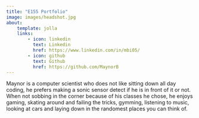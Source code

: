 ```yaml
---
title: "E155 Portfolio"
image: images/headshot.jpg
about:
    template: jolla
    links:
        - icon: linkedin
          text: Linkedin
          href: https://www.linkedin.com/in/mbi05/
        - icon: github
          text: Github
          href: https://github.com/MaynorB
---
```


Maynor is a computer scientist who does not like sitting down all day coding, he prefers making a sonic sensor detect if he is in front of it or not. When not sobbing in the corner because of his classes he chose, he enjoys gaming, skating around and failing the tricks, gymming, listening to music, looking at cars and laying down in the randomest places you can think of.